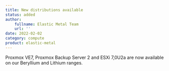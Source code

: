 ```yaml
---
title: New distributions available
status: added
author:
    fullname: Elastic Metal Team
    url: ''
date: 2022-02-02
category: compute
product: elastic-metal
---
```


Proxmox VE7, Proxmox Backup Server 2 and ESXi 7,0U2a are now available on our Beryllium and Lithium ranges.